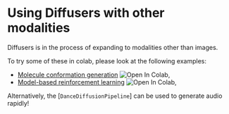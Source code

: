 <!--Copyright 2022 The HuggingFace Team. All rights reserved.

Licensed under the Apache License, Version 2.0 (the "License"); you may not use this file except in compliance with
the License. You may obtain a copy of the License at

http://www.apache.org/licenses/LICENSE-2.0

Unless required by applicable law or agreed to in writing, software distributed under the License is distributed on
an "AS IS" BASIS, WITHOUT WARRANTIES OR CONDITIONS OF ANY KIND, either express or implied. See the License for the
specific language governing permissions and limitations under the License.
-->

# Using Diffusers with other modalities

Diffusers is in the process of expanding to modalities other than images.

To try some of these in colab, please look at the following examples:
* [Molecule conformation generation](https://colab.research.google.com/github/huggingface/notebooks/blob/main/diffusers/geodiff_molecule_conformation.ipynb) ![Open In Colab](https://colab.research.google.com/assets/colab-badge.svg),
* [Model-based reinforcement learning](https://colab.research.google.com/github/huggingface/notebooks/blob/main/diffusers/reinforcement_learning_with_diffusers.ipynb) ![Open In Colab](https://colab.research.google.com/assets/colab-badge.svg),

Alternatively, the [`DanceDiffusionPipeline`] can be used to generate audio rapidly!